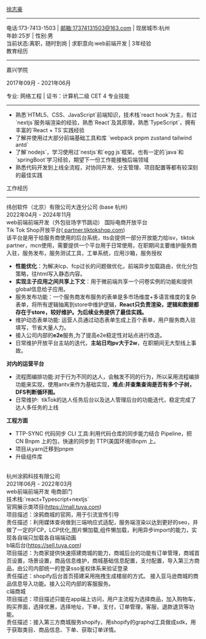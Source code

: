 <headerWrapper>
  <userName> <a target="_blank" href="https://resume-xzh.vercel.app">徐志豪</a> </userName>
  <hr />
  <headerInfoWrapper>
    <div>
      电话:173-7413-1503 | <a href="mailto:17374131503@163.com">邮箱:17374131503@163.com</a> | 现居城市:杭州
    </div>
    <div>年龄:25岁 | 性别:男 </div>
    <div>当前状态:离职，随时到岗 | 求职意向:web前端开发 | 3年经验</div>
  </headerInfoWrapper>
</headerWrapper>
<layer>
  <layerHeader> 教育经历 </layerHeader>
  <hr />
  <college>
    <educationalInfo>
      <p>嘉兴学院</p>
      <p>2017年09月 - 2021年06月</p>
    </educationalInfo>
    专业: 网络工程 | 证书：计算机二级 CET 4
  </college>
</layer>
<layer>
  <layerHeader> 专业技能 </layerHeader>
  <hr />
  <ul>
    <li> 熟悉`HTML5、CSS、JavaScript`前端知识，技术栈`react hook`为主，有过`nextjs`服务端渲染的经验，熟悉`React`及其原理，熟悉`TypeScript`，拥有丰富的`React + TS`实践经验</li>
    <li> 了解并使用过大部分前端基础工具和库 `webpack pnpm zustand tailwind antd`</li>
    <li> 了解`nodejs`，学习使用过`nestjs`和`egg js`框架。也有一定的`java`和`springBoot`学习经验，期望下一份工作能接触后端领域</li>
    <li> 熟悉代码开发到上线全流程，对协同开发、分支管理、项目配置等都有较深刻的最佳实践</li>
  </ul>
</layer>

<layer>
  <layerHeader> 工作经历 </layerHeader>
  <hr />
  <company>
    <div className="flex items-center justify-between">
      <companyName> 纬创软件（北京）有限公司大连分公司 (base 杭州) </companyName>
      <div>2022年04月 - 2024年11月</div>
    </div>
    web前端前端开发（外包驻场字节跳动） 国际电商开放平台
  </company>
  <div className="ml-2">
    <div className="mt-1 font-bold">
      Tik Tok Shop开放平台(<a target="_blank" href="https://partner.tiktokshop.com" className="blue">
        partner.tiktokshop.com</a>)
    </div>
    该平台是用于给服务商使用的后台系统，tts会提供一部分开放能力给isv，tiktok partner，mcn使用，需要提供一个平台用于日常使用，在职期间主要维护服务商入驻，服务发布，服务测试工具，工单系统，应用沙箱，服务授权
    <ul>
      <li>
        <b>性能优化</b>：为解决lcp、fcp过长的问题做优化，前端异步加载路由，优化分包策略，往html写入静态内容。
      </li>
      <li>
        <b>实现主子应用之间共享上下文</b>：用于微前端共享一个问卷实例的功能和提供global信息给子应用。
      </li>
      <li>
        服务发布功能：一个服务商发布服务的表单是多市场维度+多语言维度的复杂表单，将所有逻辑抽离到store中维护逻辑，<b>React只负责渲染，逻辑和数据都存在于store，较好维护。为后续业务提供了最佳实践。</b>
      </li>
      <li>维护动态表单功能: 运营人员通过动态表单生成上百个表单，用户服务商入驻填写，节省大量人力。</li>
      <li>
        接入公司内部的<b>e2e</b>服务,为了提高e2e稳定性对站点进行改造。
      </li>
      <li>
        日常维护开放平台主站的迭代，<b>主站日均pv大于2w</b>，在职期间无大型线上事故。
      </li>
    </ul>
    <div>
      <div className="mt-4">
        <b>对内的运营平台</b>
      </div>
      <ul>
        <li>
          流程图编排功能:对于行为不同的达人，会触发不同的行为，所以采用流程编排功能来实现，使用antv来作为基础实现，<b>难点:并查集查询是否有多个子树，DFS判断循环图。</b>
        </li>
        <li>日常维护:  tikTok的达人任务后台以及达人管理后台的功能迭代，稳定完成了达人多任务的上线</li>
      </ul>
    </div>
    <div>
      <div className="mt-4">
        <b>工程方面</b>
      </div>
      <ul>
        <li>TTP-SYNC 代码同步 CLI 工具:利用代码仓库的同步能力结合 Pipeline，把 CN Bnpm 上的包，快速的同步到 TTP(美国环境)Bnpm 上。</li>
        <li>项目从yarn迁移到pnpm</li>
        <li>升级组件库</li>
      </ul>
    </div>
  </div>
  <br/>
  <company>
    <div className="flex items-center justify-between">
      <companyName> 杭州涂鸦科技有限公司 </companyName>
      <div>2021年06月 - 2022年03月</div>
    </div>
    web前端前端开发 电商部门
  </company>
  <div className="ml-2">
    技术栈:`react+Typescript+nextjs`
    <div className="mt-1 font-bold">
      官网展示类项目(<a className="blue" href="https://mall.tuya.com" target="_blank">https://mall.tuya.com</a>)
    </div>
    项目描述：涂鸦商城的官网，用于引流宣传引导 <br/>
    责任描述：利用媒体查询做到三端响应式适配，服务端渲染以达到更好的seo，并做了一定的FCP，LCP优化,图片懒加载,组件懒加载，利用异步import的能力，实现各自端只加载各自端端动画 
    <div className="mt-1 font-bold">
      b端后台(<a className="blue" href="https://sell.tuya.com" target="_blank">https://sell.tuya.com</a>)
    </div>
    项目描述：为商家提供快速搭建商城的能力，商城后台的功能有订单管理，商城首页设置，场景设置，商品信息维护，商城基础信息配置，支付配置，导入第三方商品，由公司内部统一的登录sso鉴权体系来验证登录<br/>
    责任描述：shopify后台首页搭建采用拖拽生成楼层的方式。 接入亚马逊商城的商品信息导入功能。接入公司内部的客服服务。 
    <div className="mt-1 font-bold">
    c端商城
    </div>
    项目描述：项目描述只能在app端上访问，用户主流程为选择商品，加入购物车，购买界面，选择优惠，选择地址，下单，支付，订单管理，客服，退款退货等功能。 <br/>
    责任描述：接入第三方商城服务shopify，用shopify的graphql工具做成sdk，用于获取类目、商品信息、下单、获取订单详情。
  </div>
</layer>
